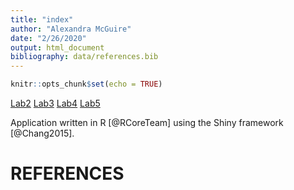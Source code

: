 ```yaml
---
title: "index"
author: "Alexandra McGuire"
date: "2/26/2020"
output: html_document
bibliography: data/references.bib
---
```


```r
knitr::opts_chunk$set(echo = TRUE)
```

[Lab2](lab2_McGuire.html)
[Lab3](lab3_McGuire.html)
[Lab4](lab4_McGuire.html)
[Lab5](lab5_McGuire.html)

Application written in R [@RCoreTeam] using the Shiny framework [@Chang2015].

# REFERENCES
